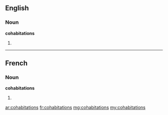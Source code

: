 ==English==

===Noun===
'''cohabitations'''

# {{plural of|[[cohabitation]]}}

----

==French==

===Noun===
'''cohabitations''' {{f|p}}

# {{plural of|[[cohabitation]]|lang=fr}}

[[ar:cohabitations]]
[[fr:cohabitations]]
[[mg:cohabitations]]
[[my:cohabitations]]